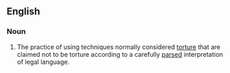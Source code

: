 ==English==
{{wikipedia}}

===Noun===
{{en-noun|head=[[enhanced]] [[interrogation]]|-}}

# {{label|en|US|politics|euphemistic}} The practice of using techniques normally considered [[torture]] that are claimed not to be torture according to a carefully [[parsed]] interpretation of legal language.
